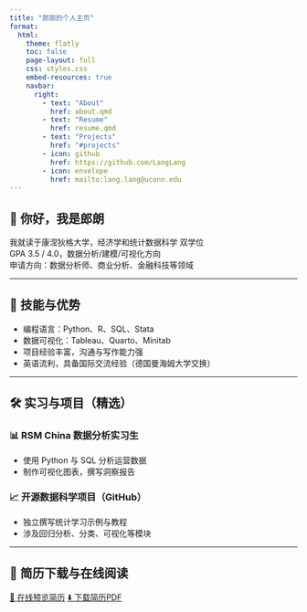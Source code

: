 ```yaml
---
title: "郎郎的个人主页"
format: 
  html:
    theme: flatly
    toc: false
    page-layout: full
    css: styles.css
    embed-resources: true
    navbar:
      right:
        - text: "About"
          href: about.qmd
        - text: "Resume"
          href: resume.qmd
        - text: "Projects"
          href: "#projects"
        - icon: github
          href: https://github.com/LangLang
        - icon: envelope
          href: mailto:lang.lang@uconn.edu
---
```


## 👋 你好，我是郎朗

我就读于康涅狄格大学，经济学和统计数据科学 双学位  
GPA 3.5 / 4.0，数据分析/建模/可视化方向  
申请方向：数据分析师、商业分析、金融科技等领域

---

## 🧠 技能与优势

- 编程语言：Python、R、SQL、Stata
- 数据可视化：Tableau、Quarto、Minitab
- 项目经验丰富，沟通与写作能力强
- 英语流利，具备国际交流经验（德国曼海姆大学交换）

---

## 🛠 实习与项目（精选）

### 📊 RSM China 数据分析实习生  
- 使用 Python 与 SQL 分析运营数据  
- 制作可视化图表，撰写洞察报告

### 📈 开源数据科学项目（GitHub）  
- 独立撰写统计学习示例与教程  
- 涉及回归分析、分类、可视化等模块

---
## 📄 简历下载与在线阅读

<div style="margin-top: 1em; margin-bottom: 2em;">
  <a class="btn btn-success me-2" href="resume-cn.html" role="button" target="_blank">📄 在线预览简历</a>
  <a class="btn btn-primary" href="resume-cn.pdf" role="button" target="_blank">⬇️ 下载简历PDF</a>
</div>